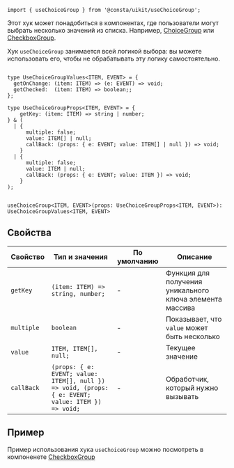 ```tsx
import { useChoiceGroup } from '@consta/uikit/useChoiceGroup';
```

Этот хук может понадобиться в компонентах, где пользователи могут выбрать несколько значений из списка.
Например, [ChoiceGroup](##LIBS.STAND/stand:uikit-components-choicegroup-stable)
или [CheckboxGroup](##LIBS.STAND/stand:uikit-components-checkboxgroup-stable).

Хук `useChoiceGroup` занимается всей логикой выбора: вы можете использовать его,
чтобы не обрабатывать эту логику самостоятельно.

```tsx

type UseChoiceGroupValues<ITEM, EVENT> = {
  getOnChange: (item: ITEM) => (e: EVENT) => void;
  getChecked:  (item: ITEM) => boolean;;
};

type UseChoiceGroupProps<ITEM, EVENT> = {
    getKey: (item: ITEM) => string | number;
} & (
  | {
      multiple: false;
      value: ITEM[] | null;
      callBack: (props: { e: EVENT; value: ITEM[] | null }) => void;
    }
  | {
      multiple: false;
      value: ITEM | null;
      callBack: (props: { e: EVENT; value: ITEM }) => void;
    }
);


useChoiceGroup<ITEM, EVENT>(props: UseChoiceGroupProps<ITEM, EVENT>): UseChoiceGroupValues<ITEM, EVENT>
```

## Свойства

| Свойство   | Тип и значения                                                                                    | По умолчанию | Описание                                                 |
| ---------- | ------------------------------------------------------------------------------------------------- | ------------ | -------------------------------------------------------- |
| `getKey`   | `(item: ITEM) => string, number;`                                                                 | -            | Функция для получения уникального ключа элемента массива |
| `multiple` | `boolean`                                                                                         | -            | Показывает, что `value` может быть несколько             |
| `value`    | `ITEM, ITEM[], null;`                                                                             | -            | Текущее значение                                         |
| `callBack` | `(props: { e: EVENT; value: ITEM[], null }) => void, (props: { e: EVENT; value: ITEM }) => void;` | -            | Обработчик, который нужно вызывать                       |

## Пример

Пример использования хука `useChoiceGroup` можно посмотреть в компоненете [CheckboxGroup](https://github.com/consta-design-system/uikit/blob/master/src/components/CheckboxGroup/CheckboxGroup.tsx)
